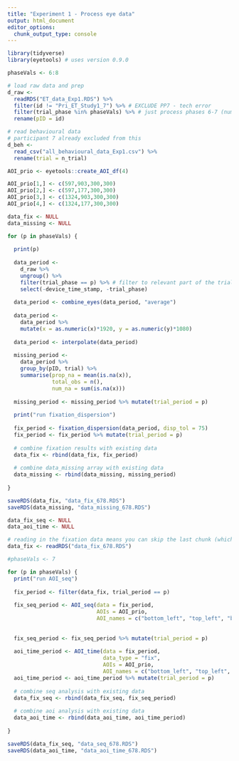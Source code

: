```yaml
---
title: "Experiment 1 - Process eye data"
output: html_document
editor_options: 
  chunk_output_type: console
---
```


```r
library(tidyverse)
library(eyetools) # uses version 0.9.0
```

```r

phaseVals <- 6:8

# load raw data and prep
d_raw <- 
  readRDS("ET_data_Exp1.RDS") %>% 
  filter(id != "Pri_ET_Study1_7") %>% # EXCLUDE PP7 - tech error
  filter(trial_phase %in% phaseVals) %>% # just process phases 6-7 (numbers to end of retention interval)
  rename(pID = id)

# read behavioural data
# participant 7 already excluded from this
d_beh <- 
  read_csv("all_behavioural_data_Exp1.csv") %>% 
  rename(trial = n_trial)


```

```r

AOI_prio <- eyetools::create_AOI_df(4)

AOI_prio[1,] <- c(597,903,300,300)
AOI_prio[2,] <- c(597,177,300,300)
AOI_prio[3,] <- c(1324,903,300,300)
AOI_prio[4,] <- c(1324,177,300,300)

```

```r
data_fix <- NULL
data_missing <- NULL

for (p in phaseVals) {
  
  print(p)
  
  data_period <- 
    d_raw %>% 
    ungroup() %>% 
    filter(trial_phase == p) %>% # filter to relevant part of the trial
    select(-device_time_stamp, -trial_phase)
  
  data_period <- combine_eyes(data_period, "average")
  
  data_period <- 
    data_period %>% 
    mutate(x = as.numeric(x)*1920, y = as.numeric(y)*1080)
  
  data_period <- interpolate(data_period)
  
  missing_period <- 
    data_period %>% 
    group_by(pID, trial) %>% 
    summarise(prop_na = mean(is.na(x)),
              total_obs = n(),
              num_na = sum(is.na(x)))
  
  missing_period <- missing_period %>% mutate(trial_period = p)
  
  print("run fixation_dispersion")
  
  fix_period <- fixation_dispersion(data_period, disp_tol = 75)
  fix_period <- fix_period %>% mutate(trial_period = p)
  
  # combine fixation results with existing data 
  data_fix <- rbind(data_fix, fix_period) 
  
  # combine data_missing array with existing data
  data_missing <- rbind(data_missing, missing_period) 
  
}

saveRDS(data_fix, "data_fix_678.RDS")
saveRDS(data_missing, "data_missing_678.RDS") 
```


```r
data_fix_seq <- NULL
data_aoi_time <- NULL

# reading in the fixation data means you can skip the last chunk (which takes a long time)
data_fix <- readRDS("data_fix_678.RDS")

#phaseVals <- 7

for (p in phaseVals) {
  print("run AOI_seq")
  
  fix_period <- filter(data_fix, trial_period == p)
  
  fix_seq_period <- AOI_seq(data = fix_period, 
                            AOIs = AOI_prio,
                            AOI_names = c("bottom_left", "top_left", "bottom_right", "top_right"))
  
  
  fix_seq_period <- fix_seq_period %>% mutate(trial_period = p)
  
  aoi_time_period <- AOI_time(data = fix_period,
                              data_type = "fix",
                              AOIs = AOI_prio,
                              AOI_names = c("bottom_left", "top_left", "bottom_right", "top_right"))
  aoi_time_period <- aoi_time_period %>% mutate(trial_period = p)
  
  # combine seq analysis with existing data
  data_fix_seq <- rbind(data_fix_seq, fix_seq_period) 
  
  # combine aoi analysis with existing data
  data_aoi_time <- rbind(data_aoi_time, aoi_time_period)
  
}

saveRDS(data_fix_seq, "data_seq_678.RDS")
saveRDS(data_aoi_time, "data_aoi_time_678.RDS")
```




